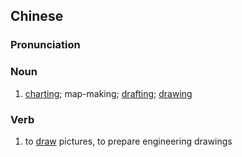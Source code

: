 {{also|绘图}}
==Chinese==
{{zh-forms|s=绘图}}

===Pronunciation===
{{zh-pron
|m=huìtú
|c=kui2 tou4
|mn=hōe-tô͘
|cat=n,v
}}

===Noun===
{{zh-noun}}

# [[charting]]; map-making; [[drafting]]; [[drawing]]

===Verb===
{{zh-verb}}

# to [[draw]] pictures, to prepare engineering drawings